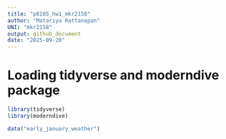 ```yaml
---
title: "p8105_hw1_mkr2158"
author: "Matariya Rattanapan"
UNI: "mkr2158"
output: github_document
date: "2025-09-20"
---
```


# Loading tidyverse and moderndive package

```r
library(tidyverse)
library(moderndive)
```

```r
data("early_january_weather")
```


